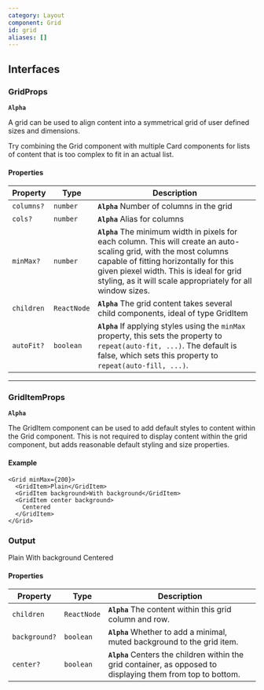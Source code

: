 ```yaml
---
category: Layout
component: Grid
id: grid
aliases: []
---
```


## Interfaces

### GridProps

**`Alpha`**

A grid can be used to align content into a symmetrical grid of user defined sizes and dimensions.

<Hint>
  Try combining the Grid component with multiple Card components for lists of
  content that is too complex to fit in an actual list.
</Hint>

#### Properties

| Property   | Type        | Description                                                                                                                                                                                                                                                             |
| ---------- | ----------- | ----------------------------------------------------------------------------------------------------------------------------------------------------------------------------------------------------------------------------------------------------------------------- |
| `columns?` | `number`    | **`Alpha`** Number of columns in the grid                                                                                                                                                                                                                               |
| `cols?`    | `number`    | **`Alpha`** Alias for columns                                                                                                                                                                                                                                           |
| `minMax?`  | `number`    | **`Alpha`** The minimum width in pixels for each column. This will create an auto-scaling grid, with the most columns capable of fitting horizontally for this given piexel width. This is ideal for grid styling, as it will scale appropriately for all window sizes. |
| `children` | `ReactNode` | **`Alpha`** The grid content takes several child components, ideal of type GridItem                                                                                                                                                                                     |
| `autoFit?` | `boolean`   | **`Alpha`** If applying styles using the `minMax` property, this sets the property to `repeat(auto-fit, ...)`. The default is false, which sets this property to `repeat(auto-fill, ...)`.                                                                              |

---

### GridItemProps

**`Alpha`**

The GridItem component can be used to add default styles to content within the Grid component. This is not required to display content within the grid component, but adds reasonable default styling and size properties.

#### Example

```tsx
<Grid minMax={200}>
  <GridItem>Plain</GridItem>
  <GridItem background>With background</GridItem>
  <GridItem center background>
    Centered
  </GridItem>
</Grid>
```

### Output

<Grid minMax={200}>
  <GridItem>Plain</GridItem>
  <GridItem background>With background</GridItem>
  <GridItem center>Centered</GridItem>
</Grid>

#### Properties

| Property      | Type        | Description                                                                                                   |
| ------------- | ----------- | ------------------------------------------------------------------------------------------------------------- |
| `children`    | `ReactNode` | **`Alpha`** The content within this grid column and row.                                                      |
| `background?` | `boolean`   | **`Alpha`** Whether to add a minimal, muted background to the grid item.                                      |
| `center?`     | `boolean`   | **`Alpha`** Centers the children within the grid container, as opposed to displaying them from top to bottom. |

